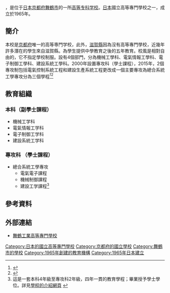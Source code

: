 {{Refimprove|time=2018-10-20}}{{Infobox School
| name           = 舞鶴工業高等專門學校 
| image          = 
| established    = 1965年
| type           = [[國立|國立]]
| legal_person   = {{tsl|ja|国立高等専門学校機構|國立高等專門學校機構}}
| free_label     = 學科
| free_text      = 機械工学科<br />電子制御工学科<br />建設系統工学科<br />電氣情報工学科
| free_label2    = 專攻科
| free_text2     = 總合系統工学專攻
| address        ={{JPN}}[[京都府|京都府]]<br>[[舞鶴市|舞鶴市]]字白屋234
| location       =
| website        = [http://www.maizuru-ct.ac.jp/ http://www.maizuru-ct.ac.jp/]
}}

{{nihongo|'''舞鶴工業高等專門學校'''|舞鶴工業高等専門学校／まいづるこうぎょうこうとうせんもんがっこう|3=National Institute of Technology, Maizuru College }}，是位于[[日本|日本]][[京都府|京都府]][[舞鶴市|舞鶴市]]的一所[[高等專門學校|高等专科学校]]。[[日本|日本]]國立高等專門學校之一，成立於1965年。

==簡介==
本校是[[京都府|京都府]]唯一的高等専門学校，此外，[[滋賀縣|滋賀縣]]因為沒有高等專門學校，近幾年許多潛在的學生來自滋賀縣。為學生提供中學教育之後的五年教育。校風是相對自由的，它不指定學校制服。設有4個部門，分為機械工學科、電氣情報工學科、電子制御工學科、建設系統工學科。2000年設置專攻科（學士課程），2015年，2個專攻制包括電氣控制系統工程和建設生產系統工程更改成一個主要專攻為總合系統工學專攻分為三個學程<ref>{{cite web|url=http://www.maizuru-ct.ac.jp/01about-school/history.html|title=沿革|publisher=舞鶴工業高等専門学校|access-date=2016-12-02|archive-url=https://web.archive.org/web/20161229034856/http://www.maizuru-ct.ac.jp/01about-school/history.html|archive-date=2016-12-29|dead-url=yes}}{{ja}}</ref><ref>{{cite web|url=http://school.nihaowang.com/56004.html|title=舞鶴工业高等专门学校|publisher=全球院校库_你好网|access-date=2016-12-02|archive-date=2019-08-28|archive-url=https://web.archive.org/web/20190828231640/http://school.nihaowang.com/56004.html|dead-url=no}}{{zh-cn}}</ref>

==教育組織==
===本科（副學士課程）===
* 機械工学科
* 電氣情報工学科
* 電子制御工学科
* 建設系統工学科
=== 專攻科 （學士課程）===
* 總合系統工學專攻
** 電氣電子課程
** 機械制御課程
** 建設工学課程<ref>這是一套本科4年級至專攻科2年級，四年一貫的教育學程；畢業授予學士學位。詳見[http://www.maizuru-ct.ac.jp/sitemap.html#gakka 學程的介紹網頁] {{Wayback|url=http://www.maizuru-ct.ac.jp/sitemap.html#gakka |date=20210125210245 }}</ref>

==參考資料==
{{reflist}}
==外部連結==
*[http://www.maizuru-ct.ac.jp/ 舞鶴工業高等專門學校] {{Wayback|url=http://www.maizuru-ct.ac.jp/ |date=20210504113109 }}{{coord|35|29|49.22|N|135|26|23.09|E|region:JP-16_type:edu|display=title}}
{{高等專門學校}}
{{Authority control}}
[[Category:日本的國立高等專門學校|Category:日本的國立高等專門學校]]
[[Category:京都府的國立學校|Category:京都府的國立學校]]
[[Category:舞鶴市的學校|Category:舞鶴市的學校]]
[[Category:1965年創建的教育機構|Category:1965年創建的教育機構]]
[[Category:1965年日本建立|Category:1965年日本建立]]